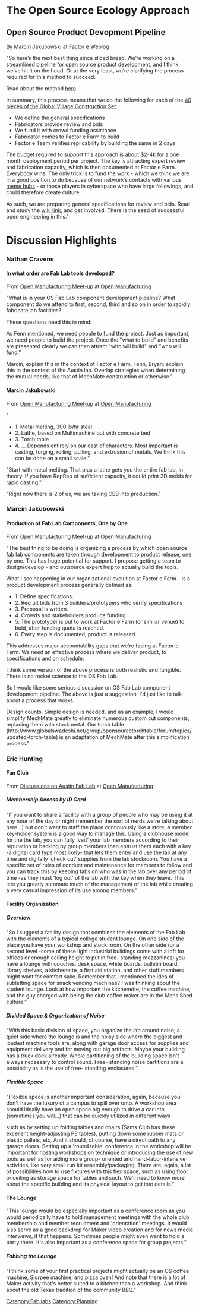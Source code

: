 {{RightTOC}}
= The Open Source Ecology Approach =
== Open Source Product Devopment Pipeline ==
By Marcin Jakubowski at [http://openfarmtech.org/weblog/?p=535 Factor e Weblog]

"So here’s the next best thing since sliced bread. We’re working on a streamlined pipeline for open source product development, and I think we’ve hit it on the head. Or at the very least, we’re clarifying the process required for this method to succeed.

Read about the method [http://openfarmtech.org/index.php?title=Open_Source_Product_Development_Pipeline here].

In summary, this process means that we do the following for each of the [http://openfarmtech.org/weblog/?p=462 40 pieces of the Global Village Construction Set]:

* We define the general specifications
* Fabricators provide review and bids
* We fund it with crowd funding assistance
* Fabricator comes to Factor e Farm to build
* Factor e Team verifies replicability by building the same in 2 days

The budget required to support this approach is about $2-4k for a one month deployment period per project. The key is attracting expert review and fabrication capacity, which is then documented at Factor e Farm. Everybody wins. The only trick is to fund the work - which we think we are in a good position to do because of our network’s contacts with various [http://openfarmtech.org/index.php?title=Meme_Hubs meme hubs] - or those players in cyberspace who have large followings, and could therefore create culture.

As such, we are preparing general specifications for review and bids. Read and study the [http://openfarmtech.org/index.php?title=Open_Source_Product_Development_Pipeline wiki link], and get involved. There is the seed of successful open engineering in this."

= Discussion Highlights =
=== Nathan Cravens ===

====In what order are Fab Lab tools developed?==== 
From [http://groups.google.com/group/openmanufacturing/browse_thread/thread/8d7dedee32d40af2 Open Manufacturing Meet-up] at [http://groups.google.com/group/openmanufacturing Open Manufacturing]

"What is in your OS Fab Lab component development pipeline? What component do we attend to first, second, third and so on in order to rapidly fabricate lab facilities?

These questions need this in mind:

As Fenn mentioned, we need people to fund the project. Just as important, we need people to build the project. Once the "what to build" and benefits are presented clearly we can then attract "who will build" and "who will fund."

Marcin, explain this in the context of Factor e Farm. Fenn, Bryan: explain this in the context of the Austin lab. Overlap strategies when determining the mutual needs, like that of MechMate construction or otherwise."

====Marcin Jakubowski====

From [http://groups.google.com/group/openmanufacturing/browse_thread/thread/8d7dedee32d40af2 Open Manufacturing Meet-up] at [http://groups.google.com/group/openmanufacturing Open Manufacturing]

"
*1. Metal melting, 300 lb/hr steel
*2. Lathe, based on Multimachine but with concrete bed
*3. Torch table
*4. ... Depends entirely on our cast of characters. Most important is casting, forging, rolling, pulling, and extrusion of metals. We think this can be done on a small scale."

"Start with metal melting. That plus a lathe gets you the entire fab lab, in theory. If you have RepRap of sufficient capacity, it could print 3D molds for rapid casting."

"Right now there is 2 of us, we are taking CEB into production."


=== Marcin Jakubowski ===

==== Production of Fab Lab Components, One by One ====

From [http://groups.google.com/group/openmanufacturing/browse_thread/thread/8d7dedee32d40af2 Open Manufacturing Meet-up] at [http://groups.google.com/group/openmanufacturing Open Manufacturing]

"The best thing to be doing is organizing a process by which open source fab lab components are taken through development to product release, one by one. This has huge potential for support. I propose getting a team to design/develop - and outsource expert help to actually build the tools.

What I see happening in our organizational evolution at Factor e Farm - is a product development process generally defined as:

*1. Define specifications.
*2. Recruit bids from 3 builders/prototypers who verify specifications
*3. Proposal is written.
*4. Crowds and stakeholders produce funding
*5. The prototyper is put to work at Factor e Farm (or similar venue) to buld, after funding quota is reached.
*6. Every step is documented, product is released

This addresses major accountability gaps that we're facing at Factor e Farm. We need an effective process where we deliver product, to specifications and on schedule.

I think some version of the above process is both realistic and fungible. There is no rocket science to the OS Fab Lab.

So I would like some serious discussion on OS Fab Lab component development pipeline. The above is just a suggestion, I'd just like to talk about a process that works.

Design counts. Simple design is needed, and as an example, I would simplify MechMate greatly to eliminate numerous custom cut components, replacing them with stock metal. Our torch table (http://www.globalswadeshi.net/group/opensourcetorchtable/forum/topics/updated-torch-table) is an adaptation of MechMate after this simplification process."

=== Eric Hunting ===

====Fan Club====

From [http://groups.google.com/group/openmanufacturing/browse_thread/thread/2c3c05a3054d8934 Discussions on Austin Fab Lab] at [http://groups.google.com/group/openmanufacturing Open Manufacturing]

===== Membership Access by ID Card =====
"If you want to share a
facility with a group of people who may be using it at any hour of the
day or night (remember the sort of nerds we're talking about here...)
but don't want to staff the place continuously like a store, a member
key-holder system is a good way to manage this. Using a clubhouse
model for the the lab, you can fully 'vett' your lab members according
to their reputation or backing by group members than entrust them each
with a key -a digital card type most likely- that lets them enter and
use the lab at any time and digitally 'check out' supplies from the
lab stockroom. You have a specific set of rules of conduct and
maintenance for members to follow and you can track this by keeping
tabs on who was in the lab over any period of time -as they must 'log
out' of the lab with the key when they leave. This lets you greatly
automate much of the management of the lab while creating a very
casual impression of its use among members."

====Facility Organization====

===== Overview =====
"So I suggest a facility design that combines the elements of the
Fab Lab with the elements of a typical college student lounge. On one
side of the place you have your workshop and stock room. On the other
side (or a second level -some of these light industrial buildings come
with a loft for offices or enough ceiling height to put in free-
standing mezzanines) you have a lounge with couches, desk space, white
boards, bulletin board, library shelves, a kitchenette, a first aid
station, and other stuff members might want for comfort sake. Remember
that I mentioned the idea of subletting space for snack vending
machines? I was thinking about the student lounge. Look at how
important the kitchenette, the coffee machine, and the guy charged
with being the club coffee maker are in the Mens Shed culture."

=====Divided Space & Organization of Noise=====
"With this basic division of space, you organize the lab around noise;
a quiet side where the lounge is and the noisy side where the biggest
and loudest machine tools are, along with garage door access for
supplies and equipment delivery and for moving out big artifacts.
Maybe your building has a truck dock already. Whole partitioning of
the building space isn't always necessary to control sound. Free-
standing noise partitions are a possibility as is the use of free-
standing enclosures."
=====Flexible Space=====
"Flexible space is another important consideration, again, because you
don't have the luxury of a campus to spill over onto. A workshop area
should ideally have an open space big enough to drive a car into
(sometimes you will...) that can be quickly utilized in different ways

such as by setting up folding tables and chairs (Sams Club has these
excellent height-adjusting PE tables), putting down some rubber mats
or plastic pallets, etc, And it should, of course, have a direct path
to any garage doors. Setting up a 'round table' conference in the
workshop will be important for hosting workshops on technique or
introducing the use of new tools as well as for aiding more group-
oriented and hand-labor-intensive activities, like very small run kit
assembly/packaging. There are, again, a lot of possibilities how to
use fixtures with this flex space, such as using floor or ceiling as
storage space for tables and such. We'll need to know more about the
specific building and its physical layout to get into details."



====The Lounge====
"This lounge would be especially important as a conference room as you
would periodically have to hold management meetings with the whole
club membership and member recruitment and 'orientation' meetings. It
would also serve as a good backdrop for Maker video creation and for
news media interviews, if that happens. Sometimes people might even
want to hold a party there. It's also important as a conference space
for group projects."

=====Fabbing the Lounge=====
"I think some of your first practical
projects might actually be an OS coffee machine, Slurpee machine, and
pizza oven! And note that there is a lot of Maker activity that's
better suited to a kitchen than a workshop. And think about the old
Texas tradition of the community BBQ."

[[Category:Fab labs]]
[[Category:Planning]]